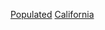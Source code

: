 {{Commons category|Populated places in California}}
{{GeoGroup|level=2}}
{{United States state settlements}}

[[Category:加利福尼亞州地理|Populated]]
[[Category:美國各州聚居地|California]]